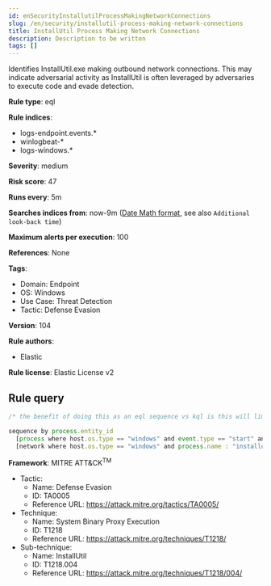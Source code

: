 ```yaml
---
id: enSecurityInstallutilProcessMakingNetworkConnections
slug: /en/security/installutil-process-making-network-connections
title: InstallUtil Process Making Network Connections
description: Description to be written
tags: []
---
```


<div id="installutil-process-making-network-connections"></div>

Identifies InstallUtil.exe making outbound network connections. This may indicate adversarial activity as InstallUtil is often leveraged by adversaries to execute code and evade detection.

**Rule type**: eql

**Rule indices**: 

* logs-endpoint.events.*
* winlogbeat-*
* logs-windows.*

**Severity**: medium

**Risk score**: 47

**Runs every**: 5m

**Searches indices from**: now-9m ([Date Math format](((ref))/common-options.html#date-math), see also <DocLink id="enSecurityRulesUiCreate" section="set-the-rules-schedule">`Additional look-back time`</DocLink>)

**Maximum alerts per execution**: 100

**References**: None

**Tags**: 

* Domain: Endpoint
* OS: Windows
* Use Case: Threat Detection
* Tactic: Defense Evasion

**Version**: 104

**Rule authors**: 

* Elastic

**Rule license**: Elastic License v2

## Rule query

```js
/* the benefit of doing this as an eql sequence vs kql is this will limit to alerting only on the first network connection */

sequence by process.entity_id
  [process where host.os.type == "windows" and event.type == "start" and process.name : "installutil.exe"]
  [network where host.os.type == "windows" and process.name : "installutil.exe" and network.direction : ("outgoing", "egress")]

```

**Framework**: MITRE ATT&CK<sup>TM</sup>

* Tactic:
    * Name: Defense Evasion
    * ID: TA0005
    * Reference URL: https://attack.mitre.org/tactics/TA0005/
* Technique:
    * Name: System Binary Proxy Execution
    * ID: T1218
    * Reference URL: https://attack.mitre.org/techniques/T1218/
* Sub-technique:
    * Name: InstallUtil
    * ID: T1218.004
    * Reference URL: https://attack.mitre.org/techniques/T1218/004/

